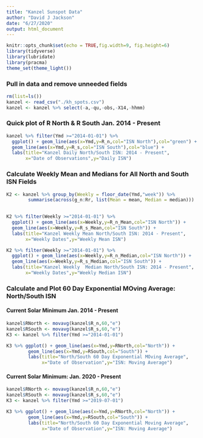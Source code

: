 ```yaml
---
title: "Kanzel Sunspot Data"
author: "David J Jackson"
date: "6/27/2020"
output: html_document
---
```


```r
knitr::opts_chunk$set(echo = TRUE,fig.width=9, fig.height=6)
library(tidyverse)
library(lubridate)
library(pracma)
theme_set(theme_light())

```

### Pull in data and remove unneeded fields

```r
rm(list=ls())
kanzel <- read_csv("./kh_spots.csv")
kanzel <- kanzel %>% select(-a,-qu,-obs,-X14,-hhmm)
```

### Quick plot of R North & R South Jan. 2014 - Present

```r
kanzel %>% filter(Ymd >="2014-01-01") %>%
  ggplot() + geom_line(aes(x=Ymd,y=R_n,col="ISN North"),col="green") +
  geom_line(aes(x=Ymd,y=R_s,col="ISN South"),col="blue") +
  labs(title="Kanzel Daily North/South ISN: 2014 - Present",
       x="Date of Observations",y="Daily ISN")
```

### Calculate Weekly Mean and Medians for All North and South ISN Fields

```r
K2 <- kanzel %>% group_by(Weekly = floor_date(Ymd,"week")) %>%
        summarise(across(g_n:Rr, list(Mean = mean, Median = median)))
        
```
```r
K2 %>% filter(Weekly >="2014-01-01") %>%
  ggplot() + geom_line(aes(x=Weekly,y=R_n_Mean,col="ISN North")) +
  geom_line(aes(x=Weekly,y=R_s_Mean,col="ISN South")) +
  labs(title="Kanzel Weekly Mean North/South ISN: 2014 - Present",
       x="Weekly Dates",y="Weekly Mean ISN")
```
```r
K2 %>% filter(Weekly >="2014-01-01") %>%
  ggplot() + geom_line(aes(x=Weekly,y=R_n_Median,col="ISN North")) +
  geom_line(aes(x=Weekly,y=R_s_Median,col="ISN South")) +
  labs(title="Kanzel Weekly  Median North/South ISN: 2014 - Present",
       x="Weekly Dates",y="Weekly Median ISN")
```

### Calculate and Plot 60 Day Exponential MOving Average: North/South ISN
#### Current Solar Minimum Jan. 2014 - Present

```r
kanzel$RNorth <- movavg(kanzel$R_n,60,"e")
kanzel$RSouth <- movavg(kanzel$R_s,60,"e")
K3 <- kanzel %>% filter(Ymd >="2014-01-01")
```
```r
K3 %>% ggplot() + geom_line(aes(x=Ymd,y=RNorth,col="North")) +
        geom_line(aes(x=Ymd,y=RSouth,col="South")) +
        labs(title="North/South 60 Day Exponential MOving Average",
             x="Date of Observation",y="ISN: Moving Average")
```
#### Current Solar Minimum: Jan. 2020 - Present
```r
kanzel$RNorth <- movavg(kanzel$R_n,60,"e")
kanzel$RSouth <- movavg(kanzel$R_s,60,"e")
K3 <- kanzel %>% filter(Ymd >="2019-07-01")
```
```r
K3 %>% ggplot() + geom_line(aes(x=Ymd,y=RNorth,col="North")) +
        geom_line(aes(x=Ymd,y=RSouth,col="South")) +
        labs(title="North/South 60 Day Exponential Moving Average",
             x="Date of Observation",y="ISN: Moving Average")
```
